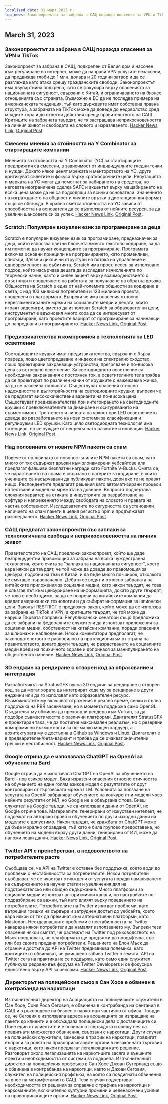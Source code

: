 ```yaml
---
localized_date: 31 март 2023 г.
top_news: Законопроектът за забрана в САЩ поражда опасения за VPN и TikTok
---
```


## March 31, 2023

### Законопроектът за забрана в САЩ поражда опасения за VPN и TikTok

Законопроект за забрана в САЩ, подкрепен от Белия дом и насочен към регулиране на интернет, може да направи VPN услугите незаконни, да предвижда глоби до 1 млн. долара и 20 години затвор и да се разглежда като атака срещу гражданските свободи. Законопроектът има двупартийна подкрепа, като се фокусира върху опасенията за националната сигурност, свързани с Китай, и ограничаването на бизнес отношенията със страната. Възможно е ЕС да не последва примера на американската тенденция, тъй като държавите имат собствена правна структура, а забраната на TikTok може да доведе до недоволство сред младите хора и до ответни действия срещу правителството на САЩ. Критиците на забраната твърдят, че тя застрашава неприкосновеността на личния живот и свободата на словото и изразяването.
[Hacker News Link](http://news.ycombinator.com/item?id=35366955), [Original Post](https://www.youtube.com/watch?v=FWQGA_n5Z4M).

### Смесени мнения за стойността на Y Combinator за стартиращите компании

Мненията за стойността на Y Combinator (YC) за стартиращите предприятия са смесени, в зависимост от индивидуалните гледни точки и нужди. Докато някои ценят мрежата и менторството на YC, други критикуват съветите и фокуса върху краткосрочните цели. Репутацията и марката на YC могат да помогнат за набирането на средства, но неговата неограничена сделка SAFE и акцентът върху мащабирането на всяка цена може да не са подходящи за всички основатели. Значението на изграждането на общност и личните връзки в дистанционния формат също се обсъжда. В крайна сметка стойността на YC зависи от способността на основателя да се възползва от нейните ресурси, за да увеличи шансовете си за успех.
[Hacker News Link](http://news.ycombinator.com/item?id=35373019), [Original Post](https://acecreamu.substack.com/p/is-y-combinator-worth-the-money).

### Scratch: Популярен визуален език за програмиране за деца

Scratch е популярен визуален език за програмиране, предназначен за деца, който използва цветни блокчета вместо текстово кодиране, за да им помогне да научат концепциите за програмиране. Програмата включва основни принципи на програмирането, като променливи, списъци, if/else и циклични структури на потока на управление и едновременност на събитията. Scratch има прост, лесен за използване подход, който насърчава децата да изследват изчисленията по творчески начин, както и силен акцент върху взаимодействието с връстници и споделянето на работата за получаване на обратна връзка. Общността на Scratch е една от най-големите общности за кодиране в света, с над 103 милиона потребители и 123 милиона проекта, споделени в платформата. Въпреки че има опасения относно нерегламентираните мрежи на социалните медии и децата, които играят видеоигри, вместо да използват Scratch за образователни цели, инструментът е вдъхновил много хора да се интересуват от програмиране, като проектите варират от програмиране за начинаещи до напреднали в програмирането.
[Hacker News Link](http://news.ycombinator.com/item?id=35373052), [Original Post](https://scratch.mit.edu/about).

### Предизвикателства и компромиси в технологията за LED осветление

Светодиодните крушки имат предизвикателства, свързани с бърза повреда, лошо цветопредаване и индекси на спектрално сходство, лошо проектирани захранващи устройства, прегряване и по-висока цена за вътрешно осветление. За светодиодното осветление са необходими захранвания с постоянен ток, а осветителните тела трябва да се проектират по различен начин от крушките с нажежаема жичка, за да се разсейва топлината. Съществуват опасения относно надеждността и дълготрайността на светодиодните крушки, въпреки че се предлагат висококачествени варианти на по-висока цена. Съществуват предизвикателства при интегрирането на светодиодните крушки с превключвателите за димиране и осигуряването на съвместимост. Трептенето и липсата на яркост при LED осветлението доведе до разработването на нови системи за класификация и регулируеми LED крушки. Като цяло светодиодната технология има потенциал, но се нуждае от непрекъснато развитие и иновации.
[Hacker News Link](http://news.ycombinator.com/item?id=35371750), [Original Post](https://nymag.com/strategist/article/led-light-bulbs-investigation.html).

### Над половината от новите NPM пакети са спам

Повече от половината от новопостъпилите NPM пакети са спам, като много от тях съдържат връзки към злонамерени уебсайтове или предлагат фалшиви безплатни награди като Fortnite V-Bucks. Смята се, че нарастването на спама е свързано с лагерите за кодиране, в които учениците са насърчавани да публикуват пакети, дори ако те не правят нищо. Респондентите предлагат решения като автоматизирани процеси на тестване и модел на мрежата на доверие. Въпросът подчертава сложния характер на етиката в индустрията за разработване на софтуер и напрежението между свободата на словото и правата на частна собственост. Изследователите по сигурността са установили наличието на спам пакети в целия регистър npm и продължават разследването.
[Hacker News Link](http://news.ycombinator.com/item?id=35370728), [Original Post](https://blog.sandworm.dev/one-in-two-new-npm-packages-is-seo-spam-right-now).

### САЩ предлагат законопроекти със заплахи за технологичната свобода и неприкосновеността на личния живот

Правителството на САЩ предложи законопроект, който ще даде безпрецедентни правомощия за забрана на всяка чуждестранна технология, която счита за "заплаха за националната сигурност", което кара някои да твърдят, че той може да доведе до правомощия за цензура, подобни на тези в Китай, и да бъде много по-широк, отколкото се смяташе първоначално. Дебати се водят и относно забраната на китайските приложения за социални медии, като някои твърдят, че това е хлъзгав път към цензуриране на информацията, докато други твърдят, че това е необходимо, за да се попречи на китайските компании да крадат американски технологии и да събират информация за шпионски цели. Законът RESTRICT е предложен закон, който може да се използва за забрана на TikTok и VPN, а критиците твърдят, че той може да наруши Първата поправка. Републикански сенатори също предложиха да се забрани на федералните служители да използват приложения за социални медии, собственост на китайски компании, поради опасения за шпионаж и наблюдение. Някои коментатори предполагат, че законодателството е равносилно на протекционизъм от страна на правителството, докато други твърдят, че разрастването на социалните медии вреди на психичното здраве и допринася за манипулирането на общественото мнение.
[Hacker News Link](http://news.ycombinator.com/item?id=35369075), [Original Post](https://www.vice.com/en/article/4a3ddb/restrict-act-insanely-broad-ban-tiktok-vpns).

### 3D енджин за рендиране с отворен код за образование и интеграция

Разработчикът на StratusGFX пусна 3D енджин за рендиране с отворен код, за да могат хората да интегрират кода му за рендиране в други енджини или да го използват като образователен ресурс. Възможностите му включват отражения в реално време, сенки и пълна поддръжка на PBR засенчване, но в момента поддържа само OpenGL. Създателят му обмисля да прехвърли рендера към Vulkan, за да подобри съвместимостта с различни платформи. Двигателят StratusGFX е проектиран така, че да постигне максимален реализъм, но с резервни компромисни възможности за по-малко мощен хардуер, а архитектурата му е достъпна в Github за Windows и Linux. Двигателят е в предварителен/бета-вариант и трябва да се очакват значителни грешки и нестабилност.
[Hacker News Link](http://news.ycombinator.com/item?id=35370284), [Original Post](https://github.com/KTStephano/StratusGFX).

### Google отрича да е използвала ChatGPT на OpenAI за обучение на Bard

Google отрича да е използвала ChatGPT на OpenAI за обучението на Bard - нов езиков модел. Бяха изразени опасения относно етичността на обучението на един голям езиков модел с резултатите от друг контролиран от търговската мрежа LLM. Условията за ползване на услугата на OpenAI забраняват обучението на конкурентни модели чрез нейните резултати от МЛ, но Google не е обвързана с това. Бивш служител на Google твърди, че са използвали данни от OpenAI, но Google отрича това. Материалите, генерирани от изкуствен интелект, не подлежат на авторско право и обучението по други изходни данни на моделите е допустимо. Някои твърдят, че кражбата от ChatGPT може да бъде морално оправдана, тъй като е била групово предоставена, но обучението на модели върху други данни, генерирани от ИИ, може да наложи лоши данни.
[Hacker News Link](http://news.ycombinator.com/item?id=35370915), [Original Post](https://twitter.com/steventey/status/1641267979399704576).

### Twitter API е пренебрегван, а недоволството на потребителите расте

Съобщава се, че API на Twitter е оставен без поддръжка, което води до проблеми с нестабилността за потребителите. Някои потребители съобщават, че се чувстват отчуждени от услугата поради намаляването на съдържанието на научни статии и увеличения дял на подстрекателско или обидно съдържание. Много платформи за социални медии използват алгоритмични канали, но настройките по подразбиране са важни, тъй като влияят върху поведението на потребителите. Потребителите на Twitter изпитват проблеми, като вътрешни грешки на сървъра и затруднен достъп до уебсайта, което кара някои от тях да преминат към алтернативни платформи, като Mastodon. Неотдавнашните проблеми с нестабилността на Twitter накараха някои потребители да намалят използването му. Въпреки тези опасения някои смятат, че растежът на Twitter под ръководството на Мъск предполага, че платформата ще продължи да процъфтява, със или без своите предани потребители. Решението на Елон Мъск да ограничи достъпа до API на Twitter предизвиква полемика, като критиците го обвиняват, че умишлено забива Twitter в земята. API на Twitter сега на практика не се поддържа, като само един служител публикува редовно във форума на Twitter Developers и се фокусира единствено върху API за реклами.
[Hacker News Link](http://news.ycombinator.com/item?id=35370152), [Original Post](https://snarfed.org/the-twitter-api-is-now-effectively-unmaintained).

### Директорът на полицейския съюз в Сан Хосе е обвинен в контрабанда на наркотици

Изпълнителният директор на Асоциацията на полицейските служители в Сан Хосе, Соня Роса Сеговия, е обвинена в контрабанда на фентанил в САЩ и в ръководене на бизнес с наркотици частично от офиса. Твърди се, че Сеговия е използвала адреса на асоциацията за изпращане на пакети до клиенти и е обсъждала полицейски дела с доставчиците си. Поне един от клиентите ѝ е починал от свръхдоза и срещу нея са повдигнати множество обвинения, свързани с наркотици. Други случаи на полицейски служители, замесени в трафик на наркотици, повдигат въпроси за ролята на правоприлагащите органи в незаконната търговия с наркотици, като някои предлагат легализация като решение. Разговорът около легализацията на наркотиците засяга и външните ефекти и необходимостта от системи за подкрепа. Изпълнителният директор на полицейския профсъюз в Сан Хосе Джоан Сутерланд също е обвинена в контрабанда на наркотици, както и Джоан Сеговия, служител на полицейския профсъюз, на която са повдигнати обвинения за внос на метамфетамин в САЩ. Тези случаи подчертават необходимостта от решения за справяне с трафика на наркотици и наркоманиите, включително културни промени и целенасочени усилия на правоприлагащите органи.
[Hacker News Link](http://news.ycombinator.com/item?id=35376488), [Original Post](https://www.washingtonexaminer.com/news/crime/san-jose-police-union-director-smuggle-fentanyl-charge).
